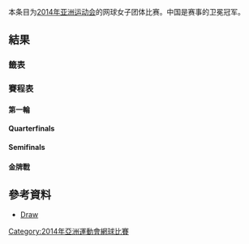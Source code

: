{{Infobox Asian Games event
|event = 網球
|games = 2014年亞洲運動會網球女子團體比賽
|image = 
|caption = 
|venue = 热井网球场
|dates = {{Start date|2014|09|20}}–{{End date|2014|09|24}}
|competitors = 
|nations = 15
|gold = {{flagIOC2|TPE|2014年亞洲運動會}}<br />[[詹詠然|詹詠然]], [[謝淑薇|謝淑薇]], [[詹謹瑋|詹謹瑋]], [[詹皓晴|詹皓晴]] 
|silver = {{flagIOC2|CHN|2014年亞洲運動會}}<br />[[段莹莹|段莹莹]], [[张帅|张帅]], [[郑赛赛|郑赛赛]], [[郑洁|郑洁]]
|bronze = {{flagIOC2|JPN|2014年亞洲運動會}}<br />[[江口实沙|江口实沙]], [https://en.wikipedia.org/wiki/Eri_Hozumi 穗积惠莉], [https://en.wikipedia.org/wiki/Risa_Ozaki 尾崎里纱]
|bronze2 = {{flagIOC2|KAZ|2014年亞洲運動會}}<br />[[Kamila_Kerimbayeva|Kamila Kerimbayeva]], [[尤利婭·普丁塞瓦|普汀采娃]], [[雅羅斯拉娃·施韋多娃|舍夫多娃]]
|prev = [[2010年亞洲運動會網球女子團體比賽|2010]]
|next = [[2018年亞洲運動會網球女子團體比賽|2018]]
}}
{{main|2014年亞洲運動會網球比賽}}

本条目为[[2014年亞洲運動會|2014年亚洲运动会]]的网球女子团体比赛。中国是赛事的卫冕冠军。

==結果==
=== 籤表 ===
{{16TeamBracket-Compact-NoSeeds-Byes
| RD1=第一輪
| RD2=八強賽
| RD3=準決賽
| RD4=決賽

| team-width=180
| score-width=30

| RD1-seed03= 
| RD1-team03={{flagIOC2|PAK|2014年亞洲運動會}}
| RD1-score03=0
| RD1-seed04= 
| RD1-team04='''{{flagIOC2|HKG|2014年亞洲運動會}}
| RD1-score04='''3

| RD1-seed05=3
| RD1-team05='''{{flagIOC2|JPN|2014年亞洲運動會}}
| RD1-score05='''3
| RD1-seed06= 
| RD1-team06={{flagIOC2|TKM|2014年亞洲運動會}}
| RD1-score06=0

| RD1-seed07= 
| RD1-team07={{flagIOC2|PHI|2014年亞洲運動會}}
| RD1-score07=0
| RD1-seed08= 
| RD1-team08='''{{flagIOC2|KOR|2014年亞洲運動會}}
| RD1-score08='''3

| RD1-seed09= 
| RD1-team09={{flagIOC2|NEP|2014年亞洲運動會}}
| RD1-score09=0
| RD1-seed10= 
| RD1-team10='''{{flagIOC2|TPE|2014年亞洲運動會}}
| RD1-score10='''3

| RD1-seed11= 
| RD1-team11={{flagIOC2|UZB|2014年亞洲運動會}}
| RD1-score11=1
| RD1-seed12=4
| RD1-team12='''{{flagIOC2|THA|2014年亞洲運動會}}
| RD1-score12='''2

| RD1-seed13= 
| RD1-team13={{flagIOC2|OMA|2014年亞洲運動會}}
| RD1-score13=0
| RD1-seed14= 
| RD1-team14='''{{flagIOC2|IND|2014年亞洲運動會}}
| RD1-score14='''3

| RD1-seed15= 
| RD1-team15={{flagIOC2|MGL|2014年亞洲運動會}}
| RD1-score15=0
| RD1-seed16=2
| RD1-team16='''{{flagIOC2|KAZ|2014年亞洲運動會}}
| RD1-score16='''3

| RD2-seed01=1
| RD2-team01='''{{flagIOC2|CHN|2014年亞洲運動會}}
| RD2-score01='''3
| RD2-seed02= 
| RD2-team02={{flagIOC2|HKG|2014年亞洲運動會}}
| RD2-score02=0

| RD2-seed03=3
| RD2-team03='''{{flagIOC2|JPN|2014年亞洲運動會}}
| RD2-score03='''2
| RD2-seed04= 
| RD2-team04={{flagIOC2|KOR|2014年亞洲運動會}}
| RD2-score04=1

| RD2-seed05= 
| RD2-team05='''{{flagIOC2|TPE|2014年亞洲運動會}}
| RD2-score05='''2
| RD2-seed06=4
| RD2-team06={{flagIOC2|THA|2014年亞洲運動會}}
| RD2-score06=1

| RD2-seed07= 
| RD2-team07={{flagIOC2|IND|2014年亞洲運動會}}
| RD2-score07=1
| RD2-seed08=2
| RD2-team08='''{{flagIOC2|KAZ|2014年亞洲運動會}}
| RD2-score08='''2

| RD3-seed01=1
| RD3-team01='''{{flagIOC2|CHN|2014年亞洲運動會}}
| RD3-score01='''3
| RD3-seed02=3
| RD3-team02={{flagIOC2|JPN|2014年亞洲運動會}}
| RD3-score02=0

| RD3-seed03= 
| RD3-team03='''{{flagIOC2|TPE|2014年亞洲運動會}}
| RD3-score03='''2
| RD3-seed04=2
| RD3-team04={{flagIOC2|KAZ|2014年亞洲運動會}}
| RD3-score04=1

| RD4-seed01=1
| RD4-team01={{flagIOC2|CHN|2014年亞洲運動會}}
| RD4-score01=1
| RD4-seed02= 
| RD4-team02='''{{flagIOC2|TPE|2014年亞洲運動會}}
| RD4-score02='''2
}}

=== 賽程表 ===
====第一輪====
{{AsianGamesTeambox
|date = 9月20日
|team1 = {{flagIOC2-rt|PAK|2014年亞洲運動會}}
|score1 = 0
|score2 = 3
|team2 = {{flagIOC2|HKG|2014年亞洲運動會}}
|score1-1 = 0
|score2-1 = 2
|score1-2 = 0
|score2-2 = 2
|score1-3 = 0
|score2-3 = 2
|player1-1 = [[Sara_Mansoor|Sara Mansoor]]
|player2-1 = '''[[Eudice_Chong|Eudice Chong]]
|player1-2 = [[Ushna_Suhail|Ushna Suhail]]
|player2-2 = '''[[張玲|張玲]]
|player1-3 = [[Sara_Mansoor|Sara Mansoor]] / [[Ushna_Suhail|Ushna Suhail]]
|player2-3 = '''[[陳詠悠|陳詠悠]] / [[葉澄|葉澄]]
|detail1 = 0–6, 0–6
|detail2 = 1–6, 1–6
|detail3 = 0–6, 3–6
}}
{{AsianGamesTeambox
|date = 9月20日
|team1 = {{flagIOC2-rt|NEP|2014年亞洲運動會}}
|score1 = 0
|score2 = 3
|team2 = {{flagIOC2|TPE|2014年亞洲運動會}}
|score1-1 = 0
|score2-1 = 2
|score1-2 = 0
|score2-2 = 2
|score1-3 = 0
|score2-3 = 2
|player1-1 = [[Mayanka_Rana|Mayanka Rana]]
|player2-1 = '''[[詹謹瑋|詹謹瑋]]
|player1-2 = [[Mahika_Rana|Mahika Rana]]
|player2-2 = '''[[謝淑薇|謝淑薇]]
|player1-3 = [[Bibhuti_Karki|Bibhuti Karki]] / [[Bijisha_Shrestha|Bijisha Shrestha]]
|player2-3 = '''[[詹皓晴|詹皓晴]] / [[詹詠然|詹詠然]]
|detail1 = 0–6, 0–6
|detail2 = 0–6, 1–6
|detail3 = 0–6, 0–6
}}
{{AsianGamesTeambox
|date = 9月20日
|team1 = {{flagIOC2|UZB|2014年亞洲運動會}}
|score1 = 1
|score2 = 2
|team2 = {{flagIOC2|THA|2014年亞洲運動會}}
|score1-1 = 0
|score2-1 = 2
|score1-2 = 2
|score2-2 = 0
|score1-3 = 0
|score2-3 = 2
|player1-1 = [[Akgul_Amanmuradova|Akgul Amanmuradova]]
|player2-1 = '''[[撻瑪茵·塔娜蘇甘|撻瑪茵·塔娜蘇甘]]
|player1-2 = '''[[Nigina_Abduraimova|Nigina Abduraimova]]
|player2-2 = [[Luksika_Kumkhum|Luksika Kumkhum]]
|player1-3 = [[Nigina_Abduraimova|Nigina Abduraimova]] / [[Akgul_Amanmuradova|Akgul Amanmuradova]]
|player2-3 = '''[[撻瑪茵·塔娜蘇甘|撻瑪茵·塔娜蘇甘]] / [[諾芭晚·樂吉佤淦|諾芭晚·樂吉佤淦]]
|detail1 = 2–6, 4–6
|detail2 = 7–6 (5)</sup>, 7–6 (5)
|detail3 = 3–6, 0–6
}}
{{AsianGamesTeambox
|date = 9月20日
|team1 = {{flagIOC2|OMA|2014年亞洲運動會}}
|score1 = 0
|score2 = 3
|team2 = {{flagIOC2|IND|2014年亞洲運動會}}
|score1-1 = 0
|score2-1 = 2
|score1-2 = 1
|score2-2 = 2
|score1-3 = 0
|score2-3 = 2
|player1-1 = [[Sarah_Al_Balushi|Sarah Al Balushi]]
|player2-1 = '''[[Prarthana_Thombare|Prarthana Thombare]]
|player1-2 = [[Fatma_Al-Nabhani|Fatma Al-Nabhani]]
|player2-2 = '''[[Ankita_Raina|Ankita Raina]]
|player1-3 = [[Sarah_Al_Balushi|Sarah Al Balushi]] / [[Fatma_Al-Nabhani|Fatma Al-Nabhani]]
|player2-3 = '''[[Natasha_Palha|Natasha Palha]] / [[Rishika_Sunkara|Rishika Sunkara]]
|detail1 = 0–6, 1–6
|detail2 = 4–6, 6–2, 3–6
|detail3 = Walkover
}}
{{AsianGamesTeambox
|date = 9月20日
|team1 = {{flagIOC2|MGL|2014年亞洲運動會}}
|score1 = 0
|score2 = 3
|team2 = {{flagIOC2|KAZ|2014年亞洲運動會}}
|score1-1 = 0
|score2-1 = 2
|score1-2 = 0
|score2-2 = 2
|score1-3 = 0
|score2-3 = 2
|player1-1 = [[Jargal_Altansarnai|Jargal Altansarnai]]
|player2-1 = '''[[Kamila_Kerimbayeva|Kamila Kerimbayeva]]
|player1-2 = [[Erdenesuren_Erdenebat|Erdenesuren Erdenebat]]
|player2-2 = '''[[雅羅斯拉娃·施韋多娃|雅羅斯拉娃·施韋多娃]]
|player1-3 = [[Jargal_Altansarnai|Jargal Altansarnai]] / [[Erdenesuren_Erdenebat|Erdenesuren Erdenebat]]
|player2-3 = '''[[Kamila_Kerimbayeva|Kamila Kerimbayeva]] / [[Yulia_Putintseva|Yulia Putintseva]]
|detail1 = 0–6, 2–6
|detail2 = 1–6, 0–6
|detail3 = 1–6, 3–6
}}
{{AsianGamesTeambox
|date = 9月21日
|team1 = {{flagIOC2|JPN|2014年亞洲運動會}}
|score1 = 3
|score2 = 0
|team2 = {{flagIOC2|TKM|2014年亞洲運動會}}
|score1-1 = 2
|score2-1 = 0
|score1-2 = 2
|score2-2 = 0
|score1-3 = 2
|score2-3 = 0
|player1-1 = '''[[Risa_Ozaki|Risa Ozaki]]
|player2-1 = [[Jahan_Bayramova|Jahan Bayramova]]
|player1-2 = '''[[穗积绘莉|穗积绘莉]]
|player2-2 = [[Anastasiya_Prenko|Anastasiya Prenko]]
|player1-3 = '''[[Misa_Eguchi|Misa Eguchi]] / [[Risa_Ozaki|Risa Ozaki]]
|player2-3 = [[Jahan_Bayramova|Jahan Bayramova]] / [[Anastasiya_Prenko|Anastasiya Prenko]]
|detail1 = 6–1, 6–0
|detail2 = 6–1, 6–1
|detail3 = 6–2, 6–1
}}
{{AsianGamesTeambox
|date = 9月21日
|team1 = {{flagIOC2|PHI|2014年亞洲運動會}}
|score1 = 0
|score2 = 3
|team2 = {{flagIOC2|KOR|2014年亞洲運動會}}
|score1-1 = 0
|score2-1 = 2
|score1-2 = 0
|score2-2 = 2
|score1-3 = 0
|score2-3 = 2
|player1-1 = [[Denise_Dy|Denise Dy]]
|player2-1 = '''[[Han_Na-lae|Han Na-lae]]
|player1-2 = [[Katharina_Lehnert|Katharina Lehnert]]
|player2-2 = '''[[Jang_Su-jeong|Jang Su-jeong]]
|player1-3 = [[Denise_Dy|Denise Dy]] / [[Katharina_Lehnert|Katharina Lehnert]]
|player2-3 = '''[[Han_Na-lae|Han Na-lae]] / [[Yoo_Mi|Yoo Mi]]
|detail1 = 0–6, 3–6
|detail2 = 3–6, 5–7
|detail3 = 3–6, 2–6
}}

====Quarterfinals====
{{AsianGamesTeambox
|date = 9月22日
|team1 = {{flagIOC2|CHN|2014年亞洲運動會}}
|score1 = 3
|score2 = 0
|team2 = {{flagIOC2|HKG|2014年亞洲運動會}}
|score1-1 = 2
|score2-1 = 0
|score1-2 = 2
|score2-2 = 0
|score1-3 = 2
|score2-3 = 0
|player1-1 = '''[[段瑩瑩|段瑩瑩]]
|player2-1 = [[Eudice_Chong|Eudice Chong]]
|player1-2 = '''[[張帥_(網球運動員)|張帥]]
|player2-2 = [[張玲|張玲]]
|player1-3 = '''[[鄭潔|鄭潔]] / [[張帥_(網球運動員)|張帥]]
|player2-3 = [[陳詠悠|陳詠悠]] / [[葉澄|葉澄]]
|detail1 = 6–0, 6–3
|detail2 = 6–4, 6–2
|detail3 = 6–3, 6–2
}}
{{AsianGamesTeambox
|date = 9月22日
|team1 = {{flagIOC2|JPN|2014年亞洲運動會}}
|score1 = 2
|score2 = 1
|team2 = {{flagIOC2|KOR|2014年亞洲運動會}}
|score1-1 = 2
|score2-1 = 1
|score1-2 = 2
|score2-2 = 0
|score1-3 = 0
|score2-3 = 2
|player1-1 = '''[[穗积绘莉|穗积绘莉]]
|player2-1 = [[Han_Na-lae|Han Na-lae]]
|player1-2 = '''[[Misa_Eguchi|Misa Eguchi]]
|player2-2 = [[Jang_Su-jeong|Jang Su-jeong]]
|player1-3 = [[Misa_Eguchi|Misa Eguchi]] / [[Risa_Ozaki|Risa Ozaki]]
|player2-3 = '''[[Lee_Ye-ra|Lee Ye-ra]] / [[Yoo_Mi|Yoo Mi]]
|detail1 = 6 (13)–7, 6–3, 6–1
|detail2 = 6–2, 6–4
|detail3 = 6 (1)–7, 4–6
}}
{{AsianGamesTeambox
|date = 9月22日
|team1 = {{flagIOC2|TPE|2014年亞洲運動會}}
|score1 = 2
|score2 = 1
|team2 = {{flagIOC2|THA|2014年亞洲運動會}}
|score1-1 = 2
|score2-1 = 1
|score1-2 = 1
|score2-2 = 2
|score1-3 = 2
|score2-3 = 0
|player1-1 = '''[[詹詠然|詹詠然]]
|player2-1 = [[撻瑪茵·塔娜蘇甘|撻瑪茵·塔娜蘇甘]]
|player1-2 = [[謝淑薇|謝淑薇]]
|player2-2 = '''[[Luksika_Kumkhum|Luksika Kumkhum]]
|player1-3 = '''[[詹詠然|詹詠然]] / [[謝淑薇|謝淑薇]]
|player2-3 = [[撻瑪茵·塔娜蘇甘|撻瑪茵·塔娜蘇甘]] / [[Luksika_Kumkhum|Luksika Kumkhum]]
|detail1 = 2–6, 6–3, 7–6 (4)
|detail2 = 2–6, 6–3, 1–6
|detail3 = 6–2, 6–2
}}
{{AsianGamesTeambox
|date = 9月22日
|team1 = {{flagIOC2|IND|2014年亞洲運動會}}
|score1 = 1
|score2 = 2
|team2 = {{flagIOC2|KAZ|2014年亞洲運動會}}
|score1-1 = 0
|score2-1 = 2
|score1-2 = 0
|score2-2 = 2
|score1-3 = 2
|score2-3 = 0
|player1-1 = [[Prarthana_Thombare|Prarthana Thombare]]
|player2-1 = '''[[Yulia_Putintseva|Yulia Putintseva]]
|player1-2 = [[Ankita_Raina|Ankita Raina]]
|player2-2 = '''[[雅羅斯拉娃·施韋多娃|雅羅斯拉娃·施韋多娃]]
|player1-3 = '''[[Natasha_Palha|Natasha Palha]] / [[Rishika_Sunkara|Rishika Sunkara]]
|player2-3 = [[Yulia_Putintseva|Yulia Putintseva]] / [[Kamila_Kerimbayeva|Kamila Kerimbayeva]]
|detail1 = 3–6, 2–6
|detail2 = 5–7, 6 (3)–7
|detail3 = 3–2, Retired
}}

====Semifinals====
{{AsianGamesTeambox
|date = 9月23日
|team1 = {{flagIOC2|CHN|2014年亞洲運動會}}
|score1 = 3
|score2 = 0
|team2 = {{flagIOC2|JPN|2014年亞洲運動會}}
|score1-1 = 2
|score2-1 = 0
|score1-2 = 2
|score2-2 = 0
|score1-3 = 2
|score2-3 = 0
|player1-1 = '''[[段瑩瑩|段瑩瑩]]
|player2-1 = [[穗积绘莉|穗积绘莉]]
|player1-2 = '''[[鄭賽賽|鄭賽賽]]
|player2-2 = [[Misa_Eguchi|Misa Eguchi]]
|player1-3 = '''[[鄭潔|鄭潔]] / [[鄭賽賽|鄭賽賽]]
|player2-3 = [[穗积绘莉|穗积绘莉]] / [[Risa_Ozaki|Risa Ozaki]]
|detail1 = 6–1, 6–1
|detail2 = 7–6 (2), 6–3
|detail3 = 7–5, 6–4
}}
{{AsianGamesTeambox
|date = 9月23日
|team1 = {{flagIOC2|TPE|2014年亞洲運動會}}
|score1 = 2
|score2 = 1
|team2 = {{flagIOC2|KAZ|2014年亞洲運動會}}
|score1-1 = 2
|score2-1 = 0
|score1-2 = 0
|score2-2 = 2
|score1-3 = 2
|score2-3 = 0
|player1-1 = '''[[詹詠然|詹詠然]]
|player2-1 = [[Yulia_Putintseva|Yulia Putintseva]]
|player1-2 = [[謝淑薇|謝淑薇]]
|player2-2 = '''[[雅羅斯拉娃·施韋多娃|雅羅斯拉娃·施韋多娃]]
|player1-3 = '''[[詹詠然|詹詠然]] / [[謝淑薇|謝淑薇]]
|player2-3 = [[Yulia_Putintseva|Yulia Putintseva]] / [[雅羅斯拉娃·施韋多娃|雅羅斯拉娃·施韋多娃]]
|detail1 = 6–4, 6–1
|detail2 = 3–6, 6 (4)–7
|detail3 = 6–0, 6–2
}}

====金牌戰====
{{AsianGamesTeambox
|date = 9月24日
|team1 = {{flagIOC2|CHN|2014年亞洲運動會}}
|score1 = 1
|score2 = 2
|team2 = {{flagIOC2|TPE|2014年亞洲運動會}}
|score1-1 = 0
|score2-1 = 2
|score1-2 = 2
|score2-2 = 1
|score1-3 = 0
|score2-3 = 2
|player1-1 = [[段瑩瑩|段瑩瑩]]
|player2-1 = '''[[詹詠然|詹詠然]]
|player1-2 = '''[[鄭潔|鄭潔]]
|player2-2 = [[謝淑薇|謝淑薇]]
|player1-3 = [[鄭潔|鄭潔]] / [[張帥_(網球運動員)|張帥]]
|player2-3 = '''[[詹詠然|詹詠然]] / [[謝淑薇|謝淑薇]]
|detail1 = 6 (8)-7, 6 (4)-7
|detail2 = 3-6, 7-5, 6-2
|detail3 = 2-6, 5-7
}}

==參考資料==
*[http://www.incheon2014ag.org/PDF/20140919/TE/20140919TEW400000_______________________DT_PDF_________________C7500002PENG20140919154321056013.pdf?random=1411184754693468341 Draw]{{dead link|date=2017年11月 |bot=InternetArchiveBot |fix-attempted=yes }}

{{DEFAULTSORT:Tennis at the 2014 Asian Games - Women's team}}
[[Category:2014年亞洲運動會網球比賽|Category:2014年亞洲運動會網球比賽]]